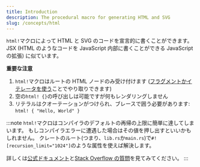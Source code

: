 ```yaml
---
title: Introduction
description: The procedural macro for generating HTML and SVG
slug: /concepts/html
---
```


`html!`マクロによって HTML と SVG のコードを宣言的に書くことができます。
JSX \(HTML のようなコードを JavaScript 内部に書くことができる JavaScript の拡張\) に似ています。

**重要な注意**

1. `html!`マクロはルートの HTML ノードのみ受け付けます \([フラグメントかイテレータを使う](./lists.mdx)ことでやり取りできます\)
2. 空の`html! {}`の呼び出しは可能ですが何もレンダリングしません
3. リテラルはクオーテーションがつけられ、ブレースで囲う必要があります: `html! { "Hello, World" }`

:::note
`html!`マクロはコンパイラのデフォルトの再帰の上限に簡単に達してしまいます。
もしコンパイラエラーに遭遇した場合はその値を押し出すといいかもしれません。
クレートのルート\(つまり、`lib.rs`か`main.rs`\)で`#![recursion_limit="1024"]`のような属性を使えば解決します。

詳しくは[公式ドキュメント](https://doc.rust-lang.org/reference/attributes/limits.html#the-recursion_limit-attribute)と[Stack Overflow の質問](https://stackoverflow.com/questions/27454761/what-is-a-crate-attribute-and-where-do-i-add-it)を見てみてください。
:::
